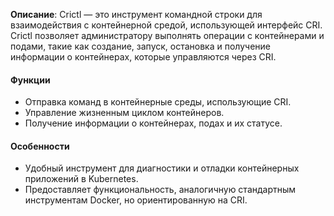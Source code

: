 **Описание**: Crictl — это инструмент командной строки для взаимодействия с контейнерной средой, использующей интерфейс CRI. Crictl позволяет администратору выполнять операции с контейнерами и подами, такие как создание, запуск, остановка и получение информации о контейнерах, которые управляются через CRI.

#### Функции
- Отправка команд в контейнерные среды, использующие CRI.
- Управление жизненным циклом контейнеров.
- Получение информации о контейнерах, подах и их статусе.

#### Особенности
- Удобный инструмент для диагностики и отладки контейнерных приложений в Kubernetes.
- Предоставляет функциональность, аналогичную стандартным инструментам Docker, но ориентированную на CRI.